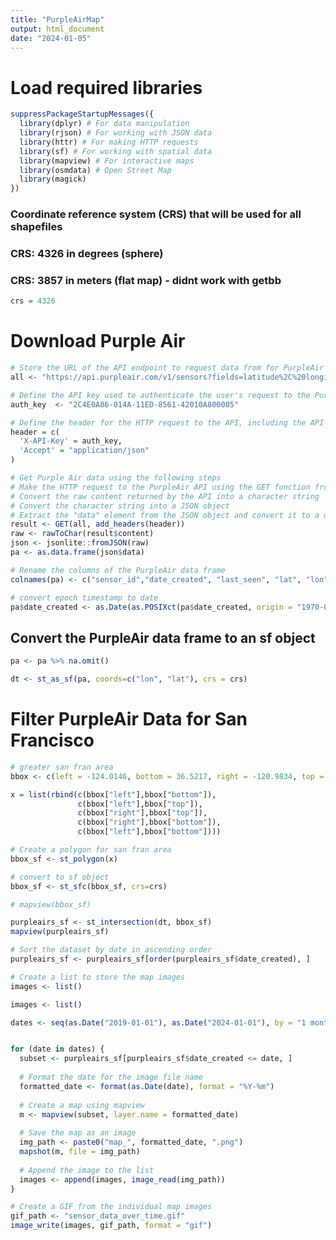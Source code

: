 ```yaml
---
title: "PurpleAirMap"
output: html_document
date: "2024-01-05"
---
```

# Load required libraries
```r
suppressPackageStartupMessages({
  library(dplyr) # For data manipulation
  library(rjson) # For working with JSON data
  library(httr) # For making HTTP requests
  library(sf) # For working with spatial data
  library(mapview) # For interactive maps
  library(osmdata) # Open Street Map
  library(magick)
})
```

### Coordinate reference system (CRS) that will be used for all shapefiles
### CRS: 4326 in degrees (sphere)
### CRS: 3857 in meters (flat map) - didnt work with getbb
```r
crs = 4326
```

# Download Purple Air
```r
# Store the URL of the API endpoint to request data from for PurpleAir air quality sensors
all <- "https://api.purpleair.com/v1/sensors?fields=latitude%2C%20longitude%2C%20date_created%2C%20last_seen"

# Define the API key used to authenticate the user's request to the PurpleAir API
auth_key  <- "2C4E0A86-014A-11ED-8561-42010A800005"

# Define the header for the HTTP request to the API, including the API key and Accept content type
header = c(
  'X-API-Key' = auth_key,
  'Accept' = "application/json"
)

# Get Purple Air data using the following steps
# Make the HTTP request to the PurpleAir API using the GET function from the httr library
# Convert the raw content returned by the API into a character string
# Convert the character string into a JSON object
# Extract the "data" element from the JSON object and convert it to a data frame
result <- GET(all, add_headers(header))
raw <- rawToChar(result$content)
json <- jsonlite::fromJSON(raw)
pa <- as.data.frame(json$data)

# Rename the columns of the PurpleAir data frame
colnames(pa) <- c("sensor_id","date_created", "last_seen", "lat", "lon")

# convert epoch timestamp to date
pa$date_created <- as.Date(as.POSIXct(pa$date_created, origin = "1970-01-01"))
```

## Convert the PurpleAir data frame to an sf object
```r
pa <- pa %>% na.omit() 

dt <- st_as_sf(pa, coords=c("lon", "lat"), crs = crs)
```

###########################################
# Filter PurpleAir Data for San Francisco #
###########################################
```r
# greater san fran area
bbox <- c(left = -124.0146, bottom = 36.5217, right = -120.9834, top = 39.13)

x = list(rbind(c(bbox["left"],bbox["bottom"]),
               c(bbox["left"],bbox["top"]),
               c(bbox["right"],bbox["top"]),
               c(bbox["right"],bbox["bottom"]),
               c(bbox["left"],bbox["bottom"])))

# Create a polygon for san fran area
bbox_sf <- st_polygon(x)

# convert to sf object
bbox_sf <- st_sfc(bbox_sf, crs=crs)

# mapview(bbox_sf)

purpleairs_sf <- st_intersection(dt, bbox_sf)
mapview(purpleairs_sf)
```

```r
# Sort the dataset by date in ascending order
purpleairs_sf <- purpleairs_sf[order(purpleairs_sf$date_created), ]

# Create a list to store the map images
images <- list()
```

```r
images <- list()

dates <- seq(as.Date("2019-01-01"), as.Date("2024-01-01"), by = "1 month")


for (date in dates) {
  subset <- purpleairs_sf[purpleairs_sf$date_created <= date, ]
  
  # Format the date for the image file name
  formatted_date <- format(as.Date(date), format = "%Y-%m")
  
  # Create a map using mapview
  m <- mapview(subset, layer.name = formatted_date)
  
  # Save the map as an image
  img_path <- paste0("map_", formatted_date, ".png")
  mapshot(m, file = img_path)
  
  # Append the image to the list
  images <- append(images, image_read(img_path))
}

# Create a GIF from the individual map images
gif_path <- "sensor_data_over_time.gif"
image_write(images, gif_path, format = "gif")

```
